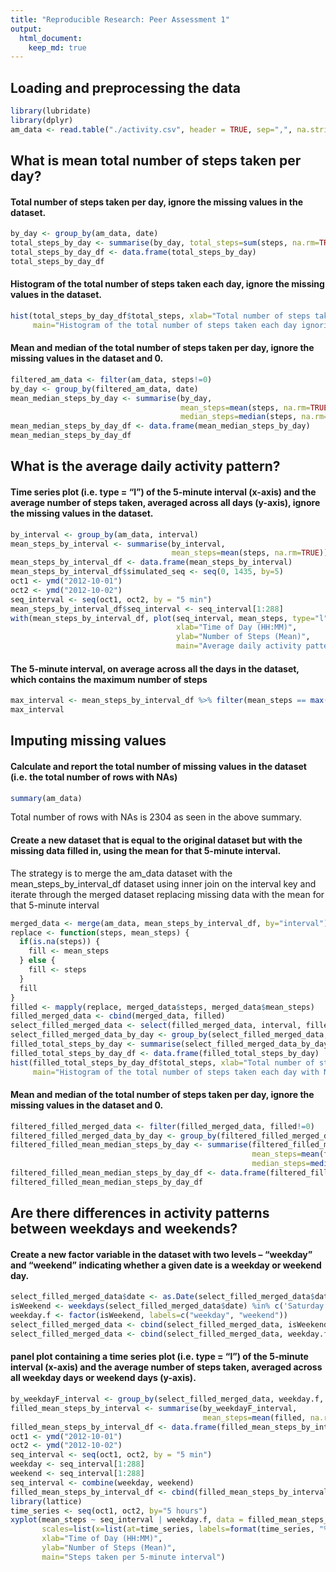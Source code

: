 ```yaml
---
title: "Reproducible Research: Peer Assessment 1"
output: 
  html_document:
    keep_md: true
---
```



## Loading and preprocessing the data
```r
library(lubridate)
library(dplyr)
am_data <- read.table("./activity.csv", header = TRUE, sep=",", na.strings="NA", stringsAsFactors=FALSE)
```



## What is mean total number of steps taken per day?

#### Total number of steps taken per day, ignore the missing values in the dataset.
```r
by_day <- group_by(am_data, date)
total_steps_by_day <- summarise(by_day, total_steps=sum(steps, na.rm=TRUE))
total_steps_by_day_df <- data.frame(total_steps_by_day)
total_steps_by_day_df
```

#### Histogram of the total number of steps taken each day, ignore the missing values in the dataset.
```r
hist(total_steps_by_day_df$total_steps, xlab="Total number of steps taken each day",
     main="Histogram of the total number of steps taken each day ignoring NAs")
```

#### Mean and median of the total number of steps taken per day, ignore the missing values in the dataset and 0.
```r
filtered_am_data <- filter(am_data, steps!=0)
by_day <- group_by(filtered_am_data, date)
mean_median_steps_by_day <- summarise(by_day, 
                                      mean_steps=mean(steps, na.rm=TRUE),
                                      median_steps=median(steps, na.rm=TRUE))
mean_median_steps_by_day_df <- data.frame(mean_median_steps_by_day)
mean_median_steps_by_day_df
```



## What is the average daily activity pattern?

#### Time series plot (i.e. type = "l") of the 5-minute interval (x-axis) and the average number of steps taken, averaged across all days (y-axis), ignore the missing values in the dataset.
```r
by_interval <- group_by(am_data, interval)
mean_steps_by_interval <- summarise(by_interval, 
                                    mean_steps=mean(steps, na.rm=TRUE))
mean_steps_by_interval_df <- data.frame(mean_steps_by_interval)
mean_steps_by_interval_df$simulated_seq <- seq(0, 1435, by=5)
oct1 <- ymd("2012-10-01")
oct2 <- ymd("2012-10-02")
seq_interval <- seq(oct1, oct2, by = "5 min")
mean_steps_by_interval_df$seq_interval <- seq_interval[1:288]
with(mean_steps_by_interval_df, plot(seq_interval, mean_steps, type="l", 
                                     xlab="Time of Day (HH:MM)",
                                     ylab="Number of Steps (Mean)",
                                     main="Average daily activity pattern"))
```

#### The 5-minute interval, on average across all the days in the dataset, which contains the maximum number of steps
```r
max_interval <- mean_steps_by_interval_df %>% filter(mean_steps == max(mean_steps))
max_interval
```


## Imputing missing values

#### Calculate and report the total number of missing values in the dataset (i.e. the total number of rows with NAs)
```r
summary(am_data)
```
Total number of rows with NAs is 2304 as seen in the above summary.

#### Create a new dataset that is equal to the original dataset but with the missing data filled in, using the mean for that 5-minute interval. 
The strategy is to merge the am_data dataset with the mean_steps_by_interval_df dataset using inner join on the interval key and iterate through the merged dataset replacing missing data with the mean for that 5-minute interval
```r
merged_data <- merge(am_data, mean_steps_by_interval_df, by="interval")
replace <- function(steps, mean_steps) {
  if(is.na(steps)) {
    fill <- mean_steps 
  } else {
    fill <- steps
  }
  fill
}
filled <- mapply(replace, merged_data$steps, merged_data$mean_steps)
filled_merged_data <- cbind(merged_data, filled)
select_filled_merged_data <- select(filled_merged_data, interval, filled, date)
select_filled_merged_data_by_day <- group_by(select_filled_merged_data, date)
filled_total_steps_by_day <- summarise(select_filled_merged_data_by_day, total_steps=sum(filled, na.rm=TRUE))
filled_total_steps_by_day_df <- data.frame(filled_total_steps_by_day)
hist(filled_total_steps_by_day_df$total_steps, xlab="Total number of steps taken each day",
     main="Histogram of the total number of steps taken each day with NAs replaceed")
```

#### Mean and median of the total number of steps taken per day, ignore the missing values in the dataset and 0.
```r
filtered_filled_merged_data <- filter(filled_merged_data, filled!=0)
filtered_filled_merged_data_by_day <- group_by(filtered_filled_merged_data, date)
filtered_filled_mean_median_steps_by_day <- summarise(filtered_filled_merged_data_by_day,
                                                      mean_steps=mean(filled, na.rm=TRUE),
                                                      median_steps=median(filled, na.rm=TRUE))
filtered_filled_mean_median_steps_by_day_df <- data.frame(filtered_filled_mean_median_steps_by_day)
filtered_filled_mean_median_steps_by_day_df
```


## Are there differences in activity patterns between weekdays and weekends?

#### Create a new factor variable in the dataset with two levels -- "weekday" and "weekend" indicating whether a given date is a weekday or weekend day.
```r
select_filled_merged_data$date <- as.Date(select_filled_merged_data$date, "%Y-%m-%d")
isWeekend <- weekdays(select_filled_merged_data$date) %in% c('Saturday', 'Sunday')
weekday.f <- factor(isWeekend, labels=c("weekday", "weekend"))
select_filled_merged_data <- cbind(select_filled_merged_data, isWeekend)
select_filled_merged_data <- cbind(select_filled_merged_data, weekday.f)
```

#### panel plot containing a time series plot (i.e. type = "l") of the 5-minute interval (x-axis) and the average number of steps taken, averaged across all weekday days or weekend days (y-axis).
```r
by_weekdayF_interval <- group_by(select_filled_merged_data, weekday.f, interval)
filled_mean_steps_by_interval <- summarise(by_weekdayF_interval,
                                           mean_steps=mean(filled, na.rm=TRUE))
filled_mean_steps_by_interval_df <- data.frame(filled_mean_steps_by_interval)
oct1 <- ymd("2012-10-01")
oct2 <- ymd("2012-10-02")
seq_interval <- seq(oct1, oct2, by = "5 min")
weekday <- seq_interval[1:288]
weekend <- seq_interval[1:288]
seq_interval <- combine(weekday, weekend)
filled_mean_steps_by_interval_df <- cbind(filled_mean_steps_by_interval_df, seq_interval)
library(lattice)
time_series <- seq(oct1, oct2, by="5 hours")
xyplot(mean_steps ~ seq_interval | weekday.f, data = filled_mean_steps_by_interval_df, layout = c(1, 2), type = "l",
       scales=list(x=list(at=time_series, labels=format(time_series, "%H:%M"))), 
       xlab="Time of Day (HH:MM)",
       ylab="Number of Steps (Mean)",
       main="Steps taken per 5-minute interval")
```
